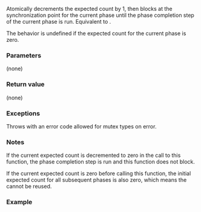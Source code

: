 {{cpp/thread/barrier/title|arrive_and_wait}}
{{cpp/thread/barrier/navbar}}
{{ddcl|since=c++20|
void arrive_and_wait();
}}

Atomically decrements the expected count by 1, then blocks at the synchronization point for the current phase until the phase completion step of the current phase is run. Equivalent to {{c|wait(arrive());}}.

The behavior is undefined if the expected count for the current phase is zero.

===Parameters===
(none)

===Return value===
(none)

===Exceptions===
Throws {{lc|std::system_error}} with an error code allowed for mutex types on error.

===Notes===
If the current expected count is decremented to zero in the call to this function, the phase completion step is run and this function does not block.

If the current expected count is zero before calling this function, the initial expected count for all subsequent phases is also zero, which means the {{tt|barrier}} cannot be reused.

===Example===
{{example}}

{{langlinks|es|ja|ru|zh}}